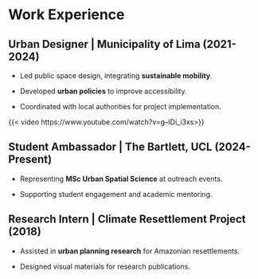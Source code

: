 # Work Experience 

## **Urban Designer \| Municipality of Lima** (2021-2024)

-   Led public space design, integrating **sustainable mobility**.

-   Developed **urban policies** to improve accessibility.

-   Coordinated with local authorities for project implementation.

{{< video https://www.youtube.com/watch?v=g--IDi_i3xs>}}

## **Student Ambassador \| The Bartlett, UCL** (2024-Present)

-   Representing **MSc Urban Spatial Science** at outreach events.

-   Supporting student engagement and academic mentoring.

## **Research Intern \| Climate Resettlement Project** (2018)

-   Assisted in **urban planning research** for Amazonian resettlements.

-   Designed visual materials for research publications.
